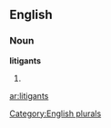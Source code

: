 
==English==

===Noun===
'''litigants'''

# {{plural of|[[litigant]]}}

[[Category:English plurals]]

[[ar:litigants]]